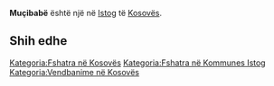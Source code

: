 {{Fshat në 
 | Emri                = Muçibabë
 | EmriAlt                = 
 | NAME_SHORT_FORM=      
 | NAME_GENERIC=      
 | NAME_SORT_NAME_RO=      MUCIBABE
 | FULL_NAME_RO = Muçibabë
 | FULL_NAME_ND_RO=Mucibabe
 | SORT_NAME_RG=MUCIBABE
 | FULL_NAME_RG=Muçibabë
 | FULL_NAME_ND_RG=Mucibabe
 | SRP_NAME_SHORT_FORM=      
 | SRP_NAME_GENERIC=      
 | SRP_NAME_SORT_NAME_RO=      
 | SRP_FULL_NAME_RO = 
 | SRP_FULL_NAME_ND_RO=
 | SRP_SORT_NAME_RG=
 | SRP_FULL_NAME_RG=
 | SRP_FULL_NAME_ND_RG=
 | Emri (Rasa dhanore) = 
 | Figura              = 
 | Shteti              = Kosovo
 | Komuna              = Istog
 | Kodi postar         = 
 | Sipërfaqja          = 

 | Popullsia           = 

 | Regj. i popullsisë  = 
 | Dend. e popullsisë  = 
 | Faqja zyrtare       = 
 <!--- Koordinatat ----> 
 | Gjerësia            = 42.374722
 | Gjatësia            = 21.552778
 | Lartësia            = 
}}
'''Muçibabë''' është një [[]] në [[Istog]] të [[Kosovës]].

<!-- == Gjeografia == -->
<!-- == Historia == -->
<!-- == Demografia == -->
== Shih edhe ==
{{Komuna Istog}}
{{Kosovo-Administrata-Cung}}

[[Kategoria:Fshatra në Kosovës]]
[[Kategoria:Fshatra në Kommunes Istog]]
[[Kategoria:Vendbanime në Kosovës]]